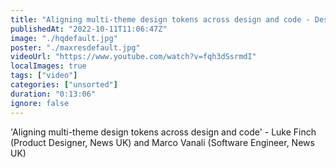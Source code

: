 ```yaml
---
title: "Aligning multi-theme design tokens across design and code - Design Systems London #2 - Sept 2022"
publishedAt: "2022-10-11T11:06:47Z"
image: "./hqdefault.jpg"
poster: "./maxresdefault.jpg"
videoUrl: "https://www.youtube.com/watch?v=fqh3dSsrmdI"
localImages: true
tags: ["video"]
categories: ["unsorted"]
duration: "0:13:06"
ignore: false
---
```

'Aligning multi-theme design tokens across design and code' - Luke Finch (Product Designer, News UK) and Marco Vanali (Software Engineer, News UK)
